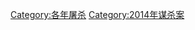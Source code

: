 {{cat topic in year| topic=屠殺| year=2014}}

[[Category:各年屠杀|Category:各年屠杀]]
[[Category:2014年谋杀案|Category:2014年谋杀案]]